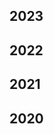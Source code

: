 <div class="tags">

## 2023

<ul>
  <PostAndDate
    date="2023-09-24"
    title="Cracking the Coding Interview: Is Unique"
    url="/series/algorithms-problem-solving/cracking-the-coding-interview-is-unique"
  />
  <PostAndDate
    date="2023-06-09"
    title="Solving Algorithmic problems using the Two Pointers technique"
    url="/solving-algorithmic-problems-using-the-two-pointers-technique"
  />
  <PostAndDate
    date="2023-03-17"
    title="Tree Data Structure in JavaScript"
    url="/series/data-structures-in-javascript/tree-data-structure"
  />
</ul>

## 2022

<ul>
  <PostAndDate
    date="2022-09-30"
    title="Convert Sorted Array to Binary Search Tree"
    url="/series/algorithms-problem-solving/convert-sorted-array-to-binary-search-tree"
  />
  <PostAndDate
    date="2022-07-10"
    title="Decode the Message"
    url="/series/algorithms-problem-solving/decode-the-message"
  />
  <PostAndDate
    date="2022-03-02"
    title="Queue Data Structure in JavaScript"
    url="/series/data-structures-in-javascript/queue-data-structure"
  />
  <PostAndDate
    date="2022-02-22"
    title="Decode String"
    url="/series/algorithms-problem-solving/decode-string"
  />
  <PostAndDate
    date="2022-02-20"
    title="Stack Data Structure in JavaScript"
    url="/series/data-structures-in-javascript/stack-data-structure"
  />
</ul>

## 2021

<ul>
  <PostAndDate
    date="2021-06-15"
    title="Check Permutation"
    url="https://leandrotk.github.io/series/algorithms-problem-solving/minimum-operations.html"
  />
  <PostAndDate
    date="2021-04-25"
    title="Minimum Operations"
    url="https://leandrotk.github.io/series/algorithms-problem-solving/truncate-sentence.html"
  />
  <PostAndDate
    date="2021-04-24"
    title="Truncate Sentence"
    url="https://leandrotk.github.io/series/algorithms-problem-solving/can-reach-end.html"
  />
  <PostAndDate
    date="2021-01-18"
    title="Can Reach End"
    url="https://leandrotk.github.io/series/algorithms-problem-solving/binary-tree-inorder-traversal.html"
  />
  <PostAndDate
    date="2021-01-13"
    title="Binary Tree Inorder Traversal"
    url="https://leandrotk.github.io/series/algorithms-problem-solving/number-of-good-pairs.html"
  />
  <PostAndDate
    date="2021-01-05"
    title="Number of Good Pairs"
    url="https://leandrotk.github.io/series/algorithms-problem-solving/running-array-sum.html"
  />
</ul>

## 2020

<ul>
  <PostAndDate date="2020-06-24" title="Running Array Sum" url="https://leandrotk.github.io/series/algorithms-problem-solving/discount-for-prices.html" />
  <PostAndDate date="2020-06-23" title="Discount for prices" url="https://leandrotk.github.io/series/algorithms-problem-solving/sort-the-matrix-diagonally.html" />
  <PostAndDate date="2020-06-22" title="Sort the Matrix Diagonally" url="https://leandrotk.github.io/series/algorithms-problem-solving/odd-in-matrix.html" />
  <PostAndDate date="2020-06-20" title="Odd in Matrix" url="https://leandrotk.github.io/series/algorithms-problem-solving/insert-into-binary-search-tree.html" />
  <PostAndDate date="2020-06-15" title="Construct Binary Search Tree from Preorder Traversal" url="https://leandrotk.github.io/series/algorithms-problem-solving/insert-into-binary-search-tree.html" />
  <PostAndDate date="2020-06-14" title="Insert into Binary Search Tree" url="https://leandrotk.github.io/series/algorithms-problem-solving/shuffle-the-array.html" />
  <PostAndDate date="2020-06-13" title="Shuffle the array" url="https://leandrotk.github.io/series/algorithms-problem-solving/maximum-69-number.html" />
  <PostAndDate date="2020-06-12" title="Maximum 69 Number" url="https://leandrotk.github.io/series/algorithms-problem-solving/destination-city.html" />
  <PostAndDate date="2020-06-11" title="Destination City" url="https://leandrotk.github.io/series/algorithms-problem-solving/number-of-students.html" />
  <PostAndDate date="2020-06-10" title="Number of Students" url="https://leandrotk.github.io/series/algorithms-problem-solving/balanced-strings.html" />
  <PostAndDate date="2020-06-09" title="Balanced Strings" url="https://leandrotk.github.io/series/algorithms-problem-solving/to-lower-case.html" />
  <PostAndDate date="2020-06-08" title="to Lower case" url="https://leandrotk.github.io/series/algorithms-problem-solving/tree-to-greater-sum.html" />
  <PostAndDate date="2020-06-07" title="Tree to greater sum" url="https://leandrotk.github.io/series/algorithms-problem-solving/deepest-leaves-sum.html" />
  <PostAndDate date="2020-06-06" title="Deepest Leaves Sum" url="https://leandrotk.github.io/series/algorithms-problem-solving/even-number-of-digits.html" />
  <PostAndDate date="2020-06-05" title="Even Number of Digits" url="https://leandrotk.github.io/series/algorithms-problem-solving/reduce-to-zero.html" />
  <PostAndDate date="2020-06-04" title="Reduce to zero" url="https://leandrotk.github.io/series/algorithms-problem-solving/equal-reversed-arrays.html" />
  <PostAndDate date="2020-06-03" title="Equal Reversed Arrays" url="https://leandrotk.github.io/series/algorithms-problem-solving/group-the-people.html" />
  <PostAndDate date="2020-06-02" title="Group the people" url="https://leandrotk.github.io/series/algorithms-problem-solving/cloned-binary-tree.html" />
  <PostAndDate date="2020-06-01" title="Cloned Binary Tree" url="https://leandrotk.github.io/series/algorithms-problem-solving/subtract-product-and-sum.html" />
  <PostAndDate date="2020-05-31" title="Subtract product and sum" url="https://leandrotk.github.io/series/algorithms-problem-solving/sum-of-nodes.html" />
  <PostAndDate date="2020-05-29" title="Sum of nodes" url="https://leandrotk.github.io/series/algorithms-problem-solving/ransom-note.html" />
  <PostAndDate date="2020-05-25" title="Ransom Note" url="https://leandrotk.github.io/series/algorithms-problem-solving/ransom-note.html" />
  <PostAndDate date="2020-05-17" title="Jewels and Stones" url="/series/algorithms-problem-solving/jewels-and-stones" />
  <PostAndDate date="2020-05-17" title="Algorithms Problem Solving Series" url="/series/algorithms-problem-solving" />
  <PostAndDate
    date="2020-02-10"
    title="Tree Data Structure"
    url="/series/data-structures/tree-data-structure"
  />
  <PostAndDate
    date="2020-02-02"
    title="Linked List"
    url="/series/data-structures/linked-list-data-structure"
  />
  <PostAndDate
    date="2020-01-13"
    title="Queue Data Structure"
    url="/series/data-structures/queue-data-structure"
  />
  <PostAndDate
    date="2020-01-06"
    title="Stack Data Structure"
    url="/series/data-structures/stack-data-structure"
  />
</ul>
    
</div>
